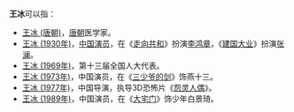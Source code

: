 '''王冰'''可以指：
* [[王冰|王冰 (唐朝)]]，[[唐朝|唐朝]]医学家。
* [[王冰_(1930年)|王冰 (1930年)]]，[[中国|中国]][[演员|演员]]，在《[[走向共和|走向共和]]》扮演[[李鸿章|李鸿章]]，《[[建国大业|建国大业]]》扮演[[张澜|张澜]]。
* [[王冰_(1969年)|王冰 (1969年)]]，第十三届全国人大代表。
* [[王冰_(1973年)|王冰 (1973年)]]，中国演员，在《[[三少爷的剑|三少爷的剑]]》饰燕十三。
* [[王冰_(1977年)|王冰 (1977年)]]，中国导演，执导3D恐怖片《[[怨灵人偶|怨灵人偶]]》。
* [[王冰_(1989年)|王冰 (1989年)]]，中国演员，在《[[大宅门|大宅门]]》饰少年白景琦。
{{disambig|cat=二字王姓人名消歧义|bing}}